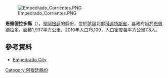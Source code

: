[[Image:Empedrado_Corrientes.PNG|right]]

{{coord|27|56|S|58|47|W|display=title}}

'''恩佩德拉多縣'''（{{lang-es|Departamento Empedrado}}），是[[阿根廷|阿根廷]]的縣份，位於該國北部[[科連特斯省|科連特斯省]]，县政府設於[[恩佩德拉多_(科連特斯省)|恩佩德拉多]]，面積1,937平方公里，2010年人口15,109，人口密度每平方公里7.8人。

==參考資料==
* [https://web.archive.org/web/20080106185344/http://www.empedradocity.com.ar/ Empedrado City] {{es icon}}

{{Argentina-geo-stub}}
[[Category:阿根廷縣份|Category:阿根廷縣份]]